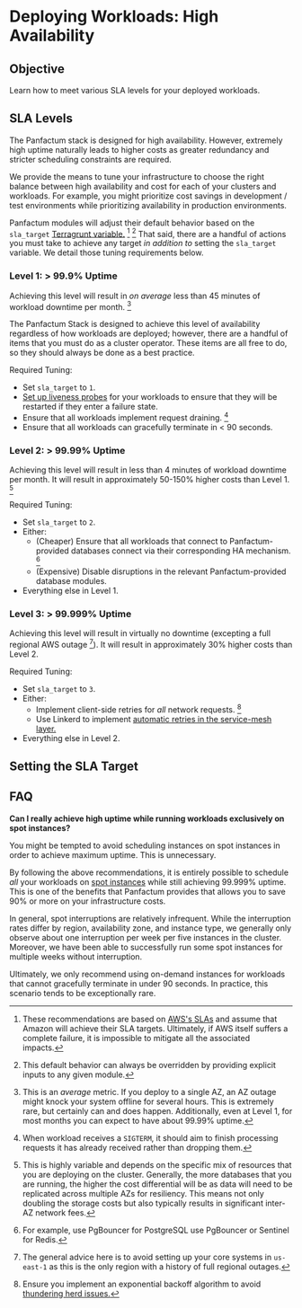 # Deploying Workloads: High Availability

## Objective

Learn how to meet various SLA levels for your deployed workloads.

## SLA Levels

The Panfactum stack is designed for high availability. However, extremely high uptime
naturally leads to higher costs as greater redundancy and stricter scheduling constraints are required.

We provide the means to tune your infrastructure to choose the right balance between high availability
and cost for each of your clusters and workloads. For example, you might prioritize cost savings
in development / test environments while prioritizing availability in production environments.

Panfactum modules will adjust their default behavior based on the `sla_target` [Terragrunt variable.](/edge/reference/configuration/terragrunt-variables#metadata) [^1] [^80]
That said, there are a handful of actions you must take to achieve any target *in addition to* setting the `sla_target` variable. We detail those tuning requirements below.

[^80]: This default behavior can always be overridden by providing explicit inputs to any given module.

[^1]: These recommendations are based on [AWS's SLAs](https://aws.amazon.com/compute/sla) and assume that
    Amazon will achieve their SLA targets. Ultimately, if AWS itself suffers a complete failure, it is impossible to mitigate all
    the associated impacts.

### Level 1: > 99.9% Uptime

Achieving this level will result in *on average* less than 45 minutes of workload downtime per month. [^7]

[^7]: This is an *average* metric. If you deploy to a single AZ, an AZ outage might knock your system offline for several
    hours. This is extremely rare, but certainly can and does happen. Additionally, even at Level 1, for most months you can expect to have
    about 99.99% uptime.

The Panfactum Stack
is designed to achieve this level of availability regardless of how workloads are deployed; however,
there are a handful of items that you must do as a cluster operator. These items are all free to do, so they should
always be done as a best practice.

Required Tuning:

* Set `sla_target` to `1`.
* [Set up liveness probes](/edge/guides/deploying-workloads/basics#liveness-and-readiness-probes) for your workloads to ensure that they will be restarted if they enter a failure state.
* Ensure that all workloads implement request draining. [^3]
* Ensure that all workloads can gracefully terminate in \< 90 seconds.

[^3]: When workload receives a `SIGTERM`, it should aim to finish processing requests it has already received rather
    than dropping them.

### Level 2: > 99.99% Uptime

Achieving this level will result in less than 4 minutes of workload downtime per month. It
will result in approximately 50-150% higher costs than Level 1. [^2]

[^2]: This is highly variable and depends on the specific mix of resources that you are deploying on the cluster. Generally,
    the more databases that you are running, the higher the cost differential will be as data will need to be replicated
    across multiple AZs for resiliency. This means not only doubling the storage costs but also typically results in
    significant inter-AZ network fees.

Required Tuning:

* Set `sla_target` to `2`.
* Either:
  * (Cheaper) Ensure that all workloads that connect to Panfactum-provided databases connect via their corresponding HA mechanism. [^60]
  * (Expensive) Disable disruptions in the relevant Panfactum-provided database modules.
* Everything else in Level 1.

[^60]: For example, use PgBouncer for PostgreSQL use PgBouncer or Sentinel for Redis.

### Level 3: > 99.999% Uptime

Achieving this level will result in virtually no downtime (excepting a full regional AWS outage [^4]). It will result in approximately 30% higher costs than Level 2.

[^4]: The general advice here is to avoid setting up your core systems in `us-east-1` as this is the only region with a history
    of full regional outages.

Required Tuning:

* Set `sla_target` to `3`.
* Either:
  * Implement client-side retries for *all* network requests. [^5]
  * Use Linkerd to implement [automatic retries in the service-mesh layer.](https://linkerd.io/2-edge/features/retries-and-timeouts/)
* Everything else in Level 2.

[^5]: Ensure you implement an exponential backoff algorithm to avoid [thundering herd issues.](https://en.wikipedia.org/wiki/Thundering_herd_problem)

## Setting the SLA Target

## FAQ

**Can I really achieve high uptime while running workloads exclusively on spot instances?**

You might be tempted to avoid scheduling instances on spot instances in order to achieve maximum uptime. This is unnecessary.

By following the above recommendations, it is entirely possible to schedule *all* your workloads on [spot instances](https://aws.amazon.com/ec2/spot/)
while still achieving 99.999% uptime. This is one of the benefits that Panfactum provides that allows you to save 90% or more on your infrastructure
costs.

In general, spot interruptions are relatively infrequent. While the interruption rates differ by region, availability zone,
and instance type, we generally only observe about one interruption per week per five instances in the cluster. Moreover,
we have been able to successfully run some spot instances for multiple weeks without interruption.

Ultimately, we only recommend using on-demand instances for workloads that cannot gracefully terminate in under 90 seconds. In practice,
this scenario tends to be exceptionally rare.
